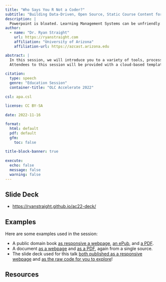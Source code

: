 ```yaml
---
title: "Who Says You R Not a Coder?"
subtitle: "Building Data-Driven, Open Source, Static Course Content for Accessibility and Interactivity with R"
description: |
  Powerpoint is bloated. Learning Management Systems can be unfriendly. Proprietary tools can just disappear tomorrow. What's the solution? Join this session to discover how to create and distribute impressive, accessible, responsive, truly interactive course websites, instructional materials, and slide decks with plain text and a little R magic. No coding knowledge necessary and relevant to all!
author:
  - name: "Dr. Ryan Straight"
    url: https://ryanstraight.com
    affiliation: "University of Arizona"
    affiliation-url: https://azcast.arizona.edu

abstract: |
  In this session, we will introduce you to a variety of tools, processes, and methods to take home with you and explore. Using an existing Statistics class as an example, you'll see how you can use simple, plain text and minimum code to build portable, accessible, and truly interactive content that is data-driven and open. While the example we use is an upper-division applied statistics class, the methods used can be (and are!) applied to any discipline and any level. We will barely scratch the surface in the time allotted, so attendees will go home with an overflowing toolbox to explore. As an added bonus, if you're into OER, you'll find an open source method for creating and distributing multimedia texts using the same exact tools.
  Attendees to this session will be provided with a cloud-based template for building these accessible and compact experiences. They will take this access home with them to explore and build upon at their leisure. Knowledge of Git and GitHub is encouraged but not required.
  
citation:
  type: speech
  genre: "Education Session"
  container-title: "OLC Accelerate 2022"
  
csl: apa.csl
  
license: CC BY-SA
  
date: 2022-11-16

format:
  html: default
  pdf: default
  gfm:
    toc: false
    
title-block-banner: true
    
execute:
  echo: false
  message: false
  warning: false
---
```


## Slide Deck

+ <https://ryanstraight.github.io/ac22-deck/>

## Examples

Here are some examples used in the session:

+ A public domain book [as responsive a webpage](https://ryanstraight.github.io/ac22-book), [an ePub](https://ryanstraight.github.io/ac22-book/Quarto-ebook-demonstration.epub), and [a PDF](https://ryanstraight.github.io/ac22-book/Quarto-ebook-demonstration.pdf).
+ A document [as a webpage](https://uaappcomp.github.io/apcv302/info/syllabus/index.html) and [as a PDF](https://uaappcomp.github.io/apcv302/info/syllabus/APCV302_FA_22_7W1_Straight.pdf), again from a single source.
+ The slide deck used for this talk [both published as a responsive webpage](https://ryanstraight.github.io/ac22-deck/) and [as the raw code for you to explore](https://github.com/ryanstraight/ac22-deck/)!

## Resources

